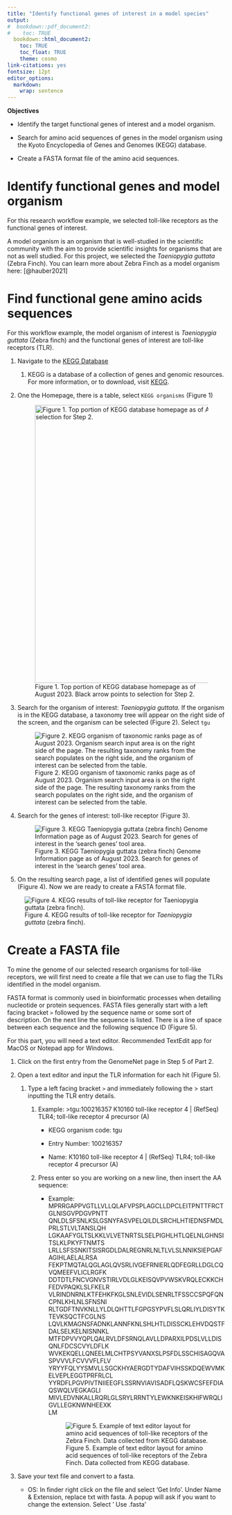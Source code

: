```yaml
---
title: "Identify functional genes of interest in a model species"
output:
#  bookdown::pdf_document2:
#    toc: TRUE
  bookdown::html_document2: 
    toc: TRUE
    toc_float: TRUE
    theme: cosmo
link-citations: yes
fontsize: 12pt
editor_options: 
  markdown: 
    wrap: sentence
---
```


**Objectives**

-   Identify the target functional genes of interest and a model organism.

-   Search for amino acid sequences of genes in the model organism using the Kyoto Encyclopedia of Genes and Genomes (KEGG) database.

-   Create a FASTA format file of the amino acid sequences.

# Identify functional genes and model organism

For this research workflow example, we selected toll-like receptors as the functional genes of interest.

A model organism is an organism that is well-studied in the scientific community with the aim to provide scientific insights for organisms that are not as well studied.
For this project, we selected the *Taeniopygia guttata* (Zebra Finch).
You can learn more about Zebra Finch as a model organism here: [@hauber2021]

# Find functional gene amino acids sequences

For this workflow example, the model organism of interest is *Taeniopygia guttata* (Zebra finch) and the functional genes of interest are toll-like receptors (TLR).

1.  Navigate to the [KEGG Database](https://www.genome.jp/kegg/)

    1.  KEGG is a database of a collection of genes and genomic resources. For more information, or to download, visit [KEGG](https://www.genome.jp/kegg/).

2.  One the Homepage, there is a table, select `KEGG organisms` (Figure 1)

    ![Figure 1. Top portion of KEGG database homepage as of August 2023. Black arrow points to selection for Step 2.](images/KEGG_homepage.jpg){width="641"}

3.  Search for the organism of interest: *Taeniopygia guttata.* If the organism is in the KEGG database, a taxonomy tree will appear on the right side of the screen, and the organism can be selected (Figure 2).
    Select `tgu`

    ![Figure 2. KEGG organism of taxonomic ranks page as of August 2023. Organism search input area is on the right side of the page. The resulting taxonomy ranks from the search populates on the right side, and the organism of interest can be selected from the table.](images/KEGG_organism_search-01.jpg)

4.  Search for the genes of interest: toll-like receptor (Figure 3).

    ![Figure 3. KEGG Taeniopygia guttata (zebra finch) Genome Information page as of August 2023. Search for genes of interest in the 'search genes' tool area.](images/KEGG_zebra_finch_gene_search-01.jpg)

5.  On the resulting search page, a list of identified genes will populate (Figure 4).
    Now we are ready to create a FASTA format file.

![Figure 4. KEGG results of toll-like receptor for *Taeniopygia guttata* (zebra finch).](images/Figure_KEGG_TLR_list_results.jpg)

# Create a FASTA file

To mine the genome of our selected research organisms for toll-like receptors, we will first need to create a file that we can use to flag the TLRs identified in the model organism.

FASTA format is commonly used in bioinformatic processes when detailing nucleotide or protein sequences.
FASTA files generally start with a left facing bracket `>` followed by the sequence name or some sort of description.
On the next line the sequence is listed.
There is a line of space between each sequence and the following sequence ID (Figure 5).

For this part, you will need a text editor.
Recommended TextEdit app for MacOS or Notepad app for Windows.

1.  Click on the first entry from the GenomeNet page in Step 5 of Part 2.

2.  Open a text editor and input the TLR information for each hit (Figure 5).

    1.  Type a left facing bracket `>` and immediately following the \> start inputting the TLR entry details.

        1.  Example: \>tgu:100216357 K10160 toll-like receptor 4 \| (RefSeq) TLR4; toll-like receptor 4 precursor (A)

            -   KEGG organism code: tgu

            -   Entry Number: 100216357

            -   Name: K10160 toll-like receptor 4 \| (RefSeq) TLR4; toll-like receptor 4 precursor (A)

        2.  Press enter so you are working on a new line, then insert the AA sequence:

            -   Example: MPRRGAPPVGTLLVLLQLAFVPSPLAGCLLDPCLEITPNTTFRCTGLNISGVPDGVPNTT\
                QNLDLSFSNLKSLGSNYFASVPELQILDLSRCHLHTIEDNSFMDLPRLSTLVLTANSLQH\
                LGKAAFYGLTSLKKLVLVETNRTSLSELPIGHLHTLQELNLGHNSITSLKLPKYFTNMTS\
                LRLLSFSSNKITSISRGDLDALREGNRLNLTLVLSLNNIKSIEPGAFAGIHLAELALRSA\
                FEKPTMQTALQGLAGLQVSRLIVGEFRNIERLQDFEGRLLDGLCQVQMEEFVLICLRGFK\
                DDTDTLFNCVGNVSTIRLVDLGLKEISQVPVWSKVRQLECKKCHFEDVPAQKLSLFKELR\
                VLRINDNRNLKTFEHKFKGLSNLEVIDLSENRLTFSSCCSPQFQNCPNLKHLNLSFNSNI\
                RLTGDFTNVKNLLYLDLQHTTLFGPGSYPVFLSLQRLIYLDISYTKTEVKSQCTFCGLNS\
                LQVLKMAGNSFADNKLANNFKNLSHLHTLDISSCKLEHVDQSTFDALSELKELNISNNKL\
                MTFDPVVYQPLQALRVLDFSRNQLAVLLDPARXILPDSLVLLDISQNLFDCSCVYLDFLK\
                WVKEKQELLQNEELMLCHTPSYVANXSLPSFDLSSCHISAGQVASPVVVLFCVVVFLFLV\
                YRYYFQLYYSMVLLSGCKHYAERGDTYDAFVIHSSKDQEWVMKELVEPLEGGTPRFRLCL\
                YYRDFLPGVPIVTNIIEEGFLSSRNVIAVISADFLQSKWCSFEFDIAQSWQLVEGKAGLI\
                MIVLEDVNKALLRQRLGLSRYLRRNTYLEWKNKEISKHIFWRQLIGVLLEGKNWNHEEXK\
                LM

                ![Figure 5. Example of text editor layout for amino acid sequences of toll-like receptors of the Zebra Finch. Data collected from KEGG database.](images/FIGURE_FASTA_example.jpg)

3.  Save your text file and convert to a fasta.

    -   OS: In finder right click on the file and select 'Get Info'. Under Name & Extension, replace txt with fasta. A popup will ask if you want to change the extension. Select ' Use .fasta'
